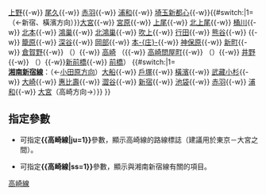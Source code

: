 {{鐵道路線
|模板名稱 = 高崎線
|名稱 = [[File:JR logo (east).svg|25px|東日本旅客鐵道|link=東日本旅客鐵道]] [[高崎線]] [[File:JR JU line symbol.svg|18px|JU]]
|代表色 = #f68b1e
|車站列表 = '''[[上野東京線]]'''：（←[[Template:東海道本線 (JR東日本)|熱海方向]]）[[東京站|東京]]{{-w}} [[上野站|上野]]{{-w}} [[尾久站|尾久]]{{-w}} [[赤羽站|赤羽]]{{-w}} [[浦和站|浦和]]{{-w}} [[埼玉新都心站|埼玉新都心]]{{-w}}{{#switch:{{lc:{{{ss}}}}}|1=（←新宿、橫濱方向）}}[[大宮站 (埼玉縣)|大宮]]{{-w}} [[宮原站|宮原]]{{-w}} [[上尾站|上尾]]{{-w}} [[北上尾站|北上尾]]{{-w}} [[桶川站|桶川]]{{-w}} [[北本站|北本]]{{-w}} [[鴻巢站|鴻巢]]{{-w}} [[北鴻巢站|北鴻巢]]{{-w}} [[吹上站 (埼玉縣)|吹上]]{{-w}} [[行田站|行田]]{{-w}} [[熊谷站|熊谷]]{{-w}} {{link-ja|熊谷貨運總站|熊谷貨物ターミナル駅}}{{-w}} [[籠原站|籠原]]{{-w}} [[深谷站|深谷]]{{-w}} [[岡部站|岡部]]{{-w}} [[本庄站 (埼玉縣)|本-{庄}-]]{{-w}} [[神保原站|神保原]]{{-w}} [[新町站 (群馬縣)|新町]]{{-w}} [[倉賀野站|倉賀野]]{{-w}} （{{link-ja|高崎調車場|高崎操車場}}）{{-w}} [[高崎站 (日本)|高崎]] （{{-w}} [[高崎問屋町站|高崎問屋町]]{{-w}} （<del>{{link-ja|濱尻站|浜尻駅|濱尻}}</del>）{{-w}} [[井野站 (群馬縣)|井野]]{{-w}} （<del>{{link-ja|日高站|日高駅|日高}}</del>）{{-w}}[[新前橋站|新前橋]]{{-w}} [[前橋站|前橋]]） {{#switch:{{lc:{{{ss}}}}}|1=<br />
'''[[湘南新宿線]]'''：（←[[Template:東海道本線 (JR東日本)|小田原方向]]）[[大船站|大船]]{{-w}} [[戶塚站|戶塚]]{{-w}} [[橫濱站|橫濱]]{{-w}} [[武藏小杉站|武藏小杉]]{{-w}} [[大崎站|大崎]]{{-w}} [[惠比壽站|惠比壽]]{{-w}} [[澀谷站|澀谷]]{{-w}} [[新宿站|新宿]]{{-w}} [[池袋站|池袋]]{{-w}} [[赤羽站|赤羽]]{{-w}} [[浦和站|浦和]]{{-w}} [[大宮站 (埼玉縣)|大宮]]（高崎方向→）}}
}}<noinclude>
== 指定參數 ==
*可指定'''<nowiki>{{高崎線|ju=1}}</nowiki>'''參數，顯示高崎線的路線標誌（建議用於東京－大宮之間）。
{{高崎線|ju=1}}
*可指定'''<nowiki>{{高崎線|ss=1}}</nowiki>'''參數，顯示與湘南新宿線有關的項目。
{{高崎線|ss=1}}
[[Category:東日本旅客鐵道路線模板|高崎線]]
</noinclude>
